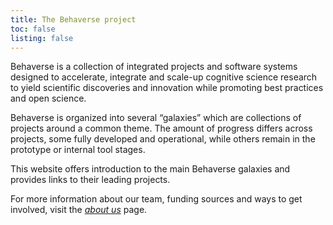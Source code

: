 ```yaml
---
title: The Behaverse project
toc: false
listing: false
---
```


Behaverse is a collection of integrated projects and software systems designed to accelerate, integrate and scale-up cognitive science research to yield scientific discoveries and innovation while promoting best practices and open science. 
 
Behaverse is organized into several "galaxies" which are collections of projects around a common theme. The amount of progress differs across projects, some fully developed and operational, while others remain in the prototype or internal tool stages.

This website offers introduction to the main Behaverse galaxies and provides links to their leading projects.

For more information about our team, funding sources and ways to get involved, visit the [*about us*](/about.qmd) page.
